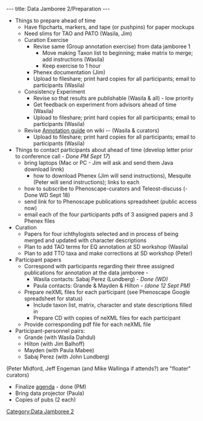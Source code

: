 ---
title: Data Jamboree 2/Preparation
---

*Things to prepare ahead of time
**Have flipcharts, markers, and tape (or pushpins) for paper mockups
**Need slims for TAO and PATO (Wasila, Jim)
**Curation Exercise
***Revise same (Group annotation exercise) from data jamboree 1
****Move making Taxon list to beginning; make matrix to merge; add instructions (Wasila)
****Keep exercise to 1 hour
***Phenex documentation (Jim)
***Upload to fileshare; print hard copies for all participants; email to participants (Wasila)
**Consistency Experiment
***Revise so that results are publishable (Wasila & all) - low priority
***Get feedback on experiment from advisors ahead of time (Wasila)
***Upload to fileshare; print hard copies for all participants; email to participants (Wasila)
**Revise [[Guide_to_Character_Annotation|Annotation guide]] on wiki -- (Wasila & curators)
***Upload to fileshare; print hard copies for all participants; email to participants (Wasila)
*Things to contact participants about ahead of time (develop letter prior to conference call ''- Done PM Sept 17'')
**bring laptops (Mac or PC - Jim will ask and send them Java download linnk)
***how to download Phenex (Jim will send instructions), Mesquite (Peter will send instructions); links to each
**how to subscribe to Phenoscape-curators and Teleost-discuss (- Done WD Sept 18)
**send link for to Phenoscape publications spreadsheet (public access now)
**email each of the four participants pdfs of 3 assigned papers and 3 Phenex files
* Curation
**Papers for four ichthylogists selected and in process of being merged and updated with character descriptions
** Plan to add TAO terms for EQ annotation at SD workshop (Wasila)
** Plan to add TTO taxa and make corrections at SD workshop (Peter)
*Participant papers
**Correspond with participants regarding their three assigned publications for annotation at the data jamboree -
***Wasila contacts: Sabaj Perez (Lundberg) - ''Done (WD)''
***Paula contacts: Grande & Mayden & Hilton - ''(done 12 Sept PM)''
**Prepare neXML files for each participant (see Phenoscape Google spreadsheet for status)
***Include taxon list, matrix, character and state descriptions filled in
***Prepare CD with copies of neXML files for each participant
**Provide corresponding pdf file for each neXML file
*Participant-personnel pairs:
**Grande (with Wasila Dahdul)
**Hilton (with Jim Balhoff)
**Mayden (with Paula Mabee)
**Sabaj Perez (with John Lundberg)
(Peter Midford, Jeff Engeman (and Mike Wallinga if attends?) are "floater" curators)
*Finalize [[Data_Jamboree_2/agenda|agenda]] - done (PM)
* Bring data projector (Paula)
*Copies of pubs (2 each)

[[Category:Data Jamboree 2]]